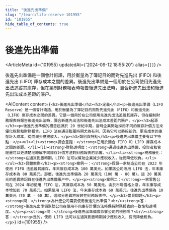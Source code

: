 ```yaml
---
title: "後進先出準備"
slug: "/learn/lifo-reserve-101955"
id: "101955"
hide_table_of_contents: true
---
```



# 後進先出準備

<ArticleMeta id={101955} updatedAt={'2024-09-12 18:55:20'} alias={`[]`} />
<div className='border-solid border-b border-t-0 my-4 border-[var(--ifm-color-gray-300)]' />

後進先出準備是一個會計術語，用於衡量為了簿記目的而對先進先出 (FIFO) 和後進先出 (LIFO) 庫存成本之間的差異。後進先出準備是一個用於在公司使用先進先出法追蹤其庫存，但在編制財務報表時報告後進先出法時，彌合新進先出法和後進先出法成本差距的賬户。

<AIContent content={`<h2>後進先出準備</h2><h3>定義</h3><p>後進先出準備（LIFO Reserve）是一個會計術語，用於衡量為了簿記目的而對先進先出（FIFO）和後進先出（LIFO）庫存成本之間的差異。它是一個用於在公司使用先進先出法追蹤其庫存，但在編制財務報表時報告後進先出法時，彌合新進先出法和後進先出法成本差距的賬户。</p><h3>起源</h3><p>後進先出準備的概念起源於 20 世紀中期，當時企業開始採用不同的庫存計價方法來優化税務和財務報告。LIFO 法在通貨膨脹時期尤為有利，因為它可以將較新的、更高成本的庫存計入成本，從而減少應税收入。</p><h3>類別與特點</h3><p>後進先出準備主要有以下特點：</p><ul><li><strong>彌合差距：</strong>它用於彌合 FIFO 和 LIFO 庫存成本之間的差距。</li><li><strong>財務透明度：</strong>通過後進先出準備，投資者和管理層可以更清楚地瞭解不同庫存計價方法對財務報表的影響。</li><li><strong>税務優化：</strong>在通貨膨脹時期，LIFO 法可以幫助企業減少應税收入，從而降低税負。</li></ul><h3>具體案例</h3><p><strong>案例一：</strong>假設一家制造公司在 2023 年使用 FIFO 法追蹤其庫存，年末庫存成本為 100 萬美元。如果該公司改用 LIFO 法，年末庫存成本為 80 萬美元。那麼，後進先出準備為 20 萬美元（100 萬 - 80 萬）。這 20 萬美元的差異將記錄在後進先出準備賬户中。</p><p><strong>案例二：</strong>一家零售公司在 2024 年初使用 FIFO 法，其庫存成本為 50 萬美元。由於市場價格上漲，年末庫存成本增加到 70 萬美元。如果使用 LIFO 法，年末庫存成本為 60 萬美元。後進先出準備為 10 萬美元（70 萬 - 60 萬），這部分差異將反映在財務報表中。</p><h3>常見問題</h3><p><strong>問：</strong>為什麼公司需要使用後進先出準備？<br/><strong>答：</strong>後進先出準備幫助公司在使用不同庫存計價方法時保持財務報表的一致性和透明度。</p><p><strong>問：</strong>後進先出準備會影響公司的税務嗎？<br/><strong>答：</strong>是的，使用 LIFO 法可以在通貨膨脹時期減少應税收入，從而降低税負。</p>`} id={101955} />
